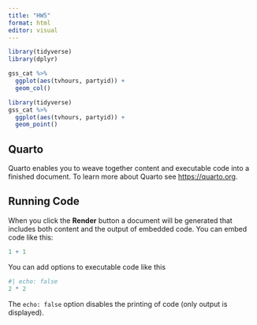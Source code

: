 ```yaml
---
title: "HW5"
format: html
editor: visual
---
```


```r
library(tidyverse)
library(dplyr)
```

```r
gss_cat %>% 
  ggplot(aes(tvhours, partyid)) +
  geom_col()
```

```r
library(tidyverse)
gss_cat %>% 
  ggplot(aes(tvhours, partyid)) +
  geom_point()
```

## Quarto

Quarto enables you to weave together content and executable code into a finished document. To learn more about Quarto see <https://quarto.org>.

## Running Code

When you click the **Render** button a document will be generated that includes both content and the output of embedded code. You can embed code like this:

```r
1 + 1
```

You can add options to executable code like this

```r
#| echo: false
2 * 2
```

The `echo: false` option disables the printing of code (only output is displayed).
